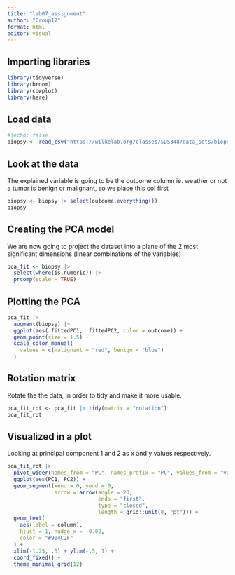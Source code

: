 ```yaml
---
title: "lab07_assignment"
author: "Group17"
format: html
editor: visual
---
```


## Importing libraries

```r
library(tidyverse)
library(broom)
library(cowplot)
library(here)
```

## Load data

```r
#|echo: false
biopsy <- read_csv("https://wilkelab.org/classes/SDS348/data_sets/biopsy.csv")
```

## Look at the data

The explained variable is going to be the outcome column ie. weather or not a tumor is benign or malignant, so we place this col first

```r
biopsy <- biopsy |> select(outcome,everything())
biopsy
```

## Creating the PCA model

We are now going to project the dataset into a plane of the 2 most significant dimensions (linear combinations of the variables)

```r
pca_fit <- biopsy |> 
  select(where(is.numeric)) |>
  prcomp(scale = TRUE)

```

## Plotting the PCA

```r
pca_fit |>
  augment(biopsy) |>
  ggplot(aes(.fittedPC1, .fittedPC2, color = outcome)) + 
  geom_point(size = 1.5) +
  scale_color_manual(
    values = c(malignant = "red", benign = "blue")
  )
```

## Rotation matrix

Rotate the the data, in order to tidy and make it more usable.

```r
pca_fit_rot <- pca_fit |> tidy(matrix = "rotation")
pca_fit_rot
```

## Visualized in a plot

Looking at principal component 1 and 2 as x and y values respectively.

```r
pca_fit_rot |> 
  pivot_wider(names_from = "PC", names_prefix = "PC", values_from = "value") |> 
  ggplot(aes(PC1, PC2)) +
  geom_segment(xend = 0, yend = 0, 
               arrow = arrow(angle = 20, 
                             ends = "first", 
                             type = "closed", 
                             length = grid::unit(8, "pt"))) +
  geom_text(
    aes(label = column),
    hjust = 1, nudge_x = -0.02, 
    color = "#904C2F"
  ) +
  xlim(-1.25, .5) + ylim(-.5, 1) +
  coord_fixed() + 
  theme_minimal_grid(12)
```
